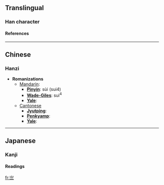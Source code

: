 {{see|歲}}<!-- may be replaced by zh-forms -->

==Translingual==
===Han character===
{{Han char|rad=二|as=03|sn=5|so=|four=|canj=山一一 (UMM)|cmean=harvest; year; age}}
====References====
{{Han ref|kx=0087.030|dkj=00261|dj=0183.070|hdz=10760.050|uh=4E97|ud=20119}}

----
==Chinese==
===Hanzi===


* '''Romanizations'''
** [[Mandarin]]:
*** '''[[Pinyin]]''': sùi (sui4)
*** '''[[Wade-Giles]]''': sui<sup>4</sup>
*** '''[[Yale]]''': 
**[[Cantonese]]
***'''[[Jyutping]]''':
***'''[[Penkyamp]]''': 
***'''[[Yale]]''': 


----
==Japanese==
===Kanji===


{{ja-kanji|grade=|rs=二03|simple=}}
====Readings====
{{ja-readings|on=[[さい]] (sai), [[せい]] (sei)|kun=[[とし]] (toshi), [[よわい]] (yowai)}}




[[fr:亗]]